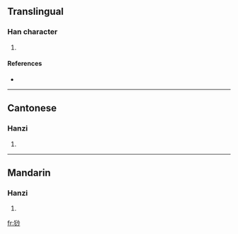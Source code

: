 ==Translingual==

===Han character===
{{Han char|rn=94|rad=犬|as=07|sn=10|four=4922<sub>0</sub>|canj=大竹水火竹 (KHEFH)}}

# {{defn|Han|sort=犬07}}

====References====
* {{Han ref|kx=0712.071|dkj=20451|dj=1124.090|hdz=21350.050|uh=7300|ud=29440|bh=D2A3|bd=53923}}

----

==Cantonese==

===Hanzi===
{{yue-hanzi|jyut=|y=sa1}}

# {{defn|Cantonese}}

----

==Mandarin==

===Hanzi===
{{cmn-hanzi|pin=[[shā]] ([[sha1]])|wg=sha<sup>1</sup>}}

# {{defn|Mandarin}}

[[fr:猀]]